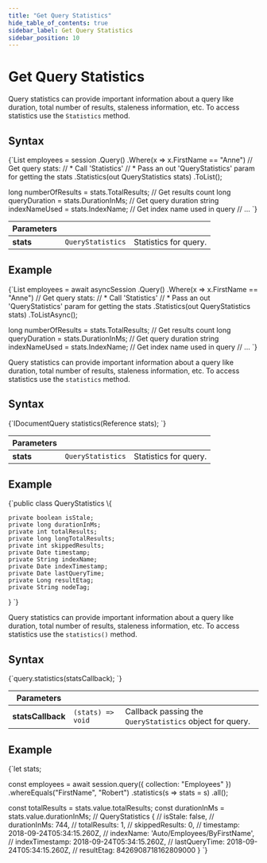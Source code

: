 ```yaml
---
title: "Get Query Statistics"
hide_table_of_contents: true
sidebar_label: Get Query Statistics
sidebar_position: 10
---
```





# Get Query Statistics
<LanguageSwitcher supportedLanguages={supportedLanguages} />
<LanguageContent language="csharp">


Query statistics can provide important information about a query like duration, total number of results, staleness information, etc. To access statistics use the `Statistics` method.

## Syntax

<TabItem value="stats_1" label="stats_1">
<CodeBlock language="csharp">
{`List<Employee> employees = session
    .Query<Employee>()
    .Where(x => x.FirstName == "Anne")
     // Get query stats:
     // * Call 'Statistics'
     // * Pass an out 'QueryStatistics' param for getting the stats
    .Statistics(out QueryStatistics stats)
    .ToList();

long numberOfResults = stats.TotalResults; // Get results count
long queryDuration = stats.DurationInMs;   // Get query duration
string indexNameUsed = stats.IndexName;    // Get index name used in query
// ...
`}
</CodeBlock>
</TabItem>

| Parameters | | |
| ------------- | ------------- | ----- |
| **stats** | `QueryStatistics` | Statistics for query. |

## Example

<TabItem value="stats_2" label="stats_2">
<CodeBlock language="csharp">
{`List<Employee> employees = await asyncSession
    .Query<Employee>()
    .Where(x => x.FirstName == "Anne")
     // Get query stats:
     // * Call 'Statistics'
     // * Pass an out 'QueryStatistics' param for getting the stats
    .Statistics(out QueryStatistics stats)
    .ToListAsync();

long numberOfResults = stats.TotalResults; // Get results count
long queryDuration = stats.DurationInMs;   // Get query duration
string indexNameUsed = stats.IndexName;    // Get index name used in query
// ...
`}
</CodeBlock>
</TabItem>


</LanguageContent>
<LanguageContent language="java">


Query statistics can provide important information about a query like duration, total number of results, staleness information, etc. To access statistics use the `statistics` method.

## Syntax

<TabItem value="stats_1" label="stats_1">
<CodeBlock language="java">
{`IDocumentQuery<T> statistics(Reference<QueryStatistics> stats);
`}
</CodeBlock>
</TabItem>

| Parameters | | |
| ------------- | ------------- | ----- |
| **stats** | `QueryStatistics` | Statistics for query. |

## Example

<TabItem value="stats_2" label="stats_2">
<CodeBlock language="java">
{`public class QueryStatistics \{

    private boolean isStale;
    private long durationInMs;
    private int totalResults;
    private long longTotalResults;
    private int skippedResults;
    private Date timestamp;
    private String indexName;
    private Date indexTimestamp;
    private Date lastQueryTime;
    private Long resultEtag;
    private String nodeTag;
    
\}
`}
</CodeBlock>
</TabItem>


</LanguageContent>
<LanguageContent language="nodejs">


Query statistics can provide important information about a query like duration, total number of results, staleness information, etc. To access statistics use the `statistics()` method.

## Syntax

<TabItem value="stats_1" label="stats_1">
<CodeBlock language="js">
{`query.statistics(statsCallback);
`}
</CodeBlock>
</TabItem>

| Parameters | | |
| ------------- | ------------- | ----- |
| **statsCallback** | `(stats) => void` | Callback passing the `QueryStatistics` object for query. |

## Example

<TabItem value="stats_2" label="stats_2">
<CodeBlock language="js">
{`let stats;

const employees = await session.query(\{ collection: "Employees" \})
    .whereEquals("FirstName", "Robert")
    .statistics(s => stats = s)
    .all();

const totalResults = stats.value.totalResults;
const durationInMs = stats.value.durationInMs;
// QueryStatistics \{
//   isStale: false,
//   durationInMs: 744,
//   totalResults: 1,
//   skippedResults: 0,
//   timestamp: 2018-09-24T05:34:15.260Z,
//   indexName: 'Auto/Employees/ByFirstName',
//   indexTimestamp: 2018-09-24T05:34:15.260Z,
//   lastQueryTime: 2018-09-24T05:34:15.260Z,
//   resultEtag: 8426908718162809000 \}
`}
</CodeBlock>
</TabItem>


</LanguageContent>

<!---
### Session
- [How to Query](../../../client-api/session/querying/how-to-query)
- [How to Customize Query?](../../../client-api/session/querying/how-to-customize-query)


-->